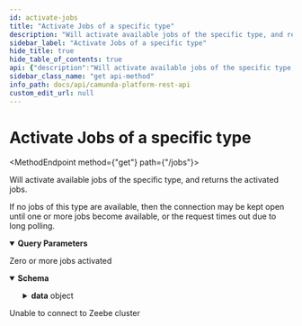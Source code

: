 ```yaml
---
id: activate-jobs
title: "Activate Jobs of a specific type"
description: "Will activate available jobs of the specific type, and returns the activated jobs."
sidebar_label: "Activate Jobs of a specific type"
hide_title: true
hide_table_of_contents: true
api: {"description":"Will activate available jobs of the specific type, and returns the activated jobs.\n\nIf no jobs of this type are available, then the connection may be kept open until one or\nmore jobs become available, or the request times out due to long polling.","operationId":"activateJobs","parameters":[{"name":"type","description":"The type of the job to activate","in":"query","style":"form","required":true,"schema":{"type":"string"}},{"name":"maxJobsToActivate","description":"The maximum number of jobs to activate in this request","in":"query","style":"form","required":false,"schema":{"type":"integer","format":"int32","default":32}},{"name":"worker","description":"The name of the worker requesting to activate the jobs","in":"query","style":"form","required":false,"schema":{"type":"string","default":"default"}},{"name":"jobTimeout","description":"Duration during which the activated jobs are claimed by this worker","in":"query","style":"form","required":false,"schema":{"type":"string","default":"5m"},"examples":{"durationTenSeconds":{"summary":"Duration of ten seconds","value":"10s"},"durationFiveMin":{"summary":"Duration of five minutes","value":"5m"},"durationOneAndAHalfHour":{"summary":"Duration of one hour and thirty minutes","value":"1h30m"}}},{"name":"fetchVariables","description":"Names of the variables to fetch with each job.\n\nIf empty, all visible variables at the time of activation for the scope of the job will\nbe returned.","in":"query","style":"form","required":false,"schema":{"type":"array","items":{"type":"string"}}}],"responses":{"200":{"description":"Zero or more jobs activated","content":{"application/json":{"schema":{"title":"A response to a request to Activate Jobs","description":"A response to a request to Activate Jobs","type":"object","properties":{"data":{"type":"object","properties":{"jobs":{"type":"array","items":{"title":"A unit of work within a process","description":"A job represents a distinct unit of work within a business process.\n\nService tasks represent such jobs in your process and are identified by a unique id.\nA job has a type to allow specific job workers to find jobs that they can work on.","type":"object","properties":{"key":{"type":"integer","format":"int64","description":"Key of the job"},"status":{"type":"string","description":"The status of the job","enum":["activatable","activated","failed","error_thrown","completed"]},"type":{"type":"string","description":"Type of the job"},"processInstanceKey":{"type":"integer","format":"int64","description":"Key of the process instance which this job belongs to"},"bpmnProcessId":{"type":"string","description":"BPMN process id of the process which this job belongs to"},"processDefinitionVersion":{"type":"integer","format":"int32","description":"Version number of the process which this job belongs to"},"processDefinitionKey":{"type":"integer","format":"int64","description":"Key of the process which this job belongs to"},"elementId":{"type":"string","description":"Id of the element in the process which this job belongs to"},"elementInstanceKey":{"type":"integer","format":"int64","description":"Key of the element instance which this job belongs to"},"customHeaders":{"type":"object","description":"Set of custom headers defined during modelling; returned as a serialized JSON document\n"},"worker":{"type":"string","description":"Name of the worker that activated this job"},"retries":{"type":"integer","format":"int32","description":"Number of retries left for this job"},"deadline":{"type":"integer","format":"int64","description":"UNIX epoch timestamp specifying when the job can be activated again"},"variables":{"type":"object","description":"JSON document consisting of all variables visible to the task scope at the time of job\nactivation\n"}}}}}},"error":{"type":"string"}}}}}},"503":{"description":"Unable to connect to Zeebe cluster"}},"tags":["Automation"],"method":"get","path":"/jobs","info":{"title":"Camunda Platform REST API","description":"REST API to interact with Camunda Platform 8.\n\n:::caution\n\nThis API is not yet stable - we may break backward compatibility in newer releases of `v0`.\n\n:::","version":"0.2.0-SNAPSHOT","externalDocs":{"description":"Find out more","url":"https://korthout.github.io/camunda-platform-rest-api/"}},"postman":{"name":"Activate Jobs of a specific type","description":{"content":"Will activate available jobs of the specific type, and returns the activated jobs.\n\nIf no jobs of this type are available, then the connection may be kept open until one or\nmore jobs become available, or the request times out due to long polling.","type":"text/plain"},"url":{"path":["jobs"],"host":["{{baseUrl}}"],"query":[{"disabled":false,"description":{"content":"(Required) The type of the job to activate","type":"text/plain"},"key":"type","value":""},{"disabled":false,"description":{"content":"The maximum number of jobs to activate in this request","type":"text/plain"},"key":"maxJobsToActivate","value":""},{"disabled":false,"description":{"content":"The name of the worker requesting to activate the jobs","type":"text/plain"},"key":"worker","value":""},{"disabled":false,"description":{"content":"Duration during which the activated jobs are claimed by this worker","type":"text/plain"},"key":"jobTimeout","value":""},{"disabled":false,"description":{"content":"Names of the variables to fetch with each job.\n\nIf empty, all visible variables at the time of activation for the scope of the job will\nbe returned.","type":"text/plain"},"key":"fetchVariables","value":""}],"variable":[]},"header":[{"key":"Accept","value":"application/json"}],"method":"GET"}}
sidebar_class_name: "get api-method"
info_path: docs/api/camunda-platform-rest-api
custom_edit_url: null
---
```



<h1 className={"openapi__heading"}>Activate Jobs of a specific type</h1>

<MethodEndpoint method={"get"} path={"/jobs"}></MethodEndpoint>



Will activate available jobs of the specific type, and returns the activated jobs.

If no jobs of this type are available, then the connection may be kept open until one or
more jobs become available, or the request times out due to long polling.

<details style={{"marginBottom":"1rem"}} className={"openapi-markdown__details"} data-collapsed={false} open={true}><summary style={{}}><strong>Query Parameters</strong></summary><div><ul><ParamsItem className={"paramsItem"} param={{"name":"type","description":"The type of the job to activate","in":"query","style":"form","required":true,"schema":{"type":"string"}}}></ParamsItem><ParamsItem className={"paramsItem"} param={{"name":"maxJobsToActivate","description":"The maximum number of jobs to activate in this request","in":"query","style":"form","required":false,"schema":{"type":"integer","format":"int32","default":32}}}></ParamsItem><ParamsItem className={"paramsItem"} param={{"name":"worker","description":"The name of the worker requesting to activate the jobs","in":"query","style":"form","required":false,"schema":{"type":"string","default":"default"}}}></ParamsItem><ParamsItem className={"paramsItem"} param={{"name":"jobTimeout","description":"Duration during which the activated jobs are claimed by this worker","in":"query","style":"form","required":false,"schema":{"type":"string","default":"5m"},"examples":{"durationTenSeconds":{"summary":"Duration of ten seconds","value":"10s"},"durationFiveMin":{"summary":"Duration of five minutes","value":"5m"},"durationOneAndAHalfHour":{"summary":"Duration of one hour and thirty minutes","value":"1h30m"}}}}></ParamsItem><ParamsItem className={"paramsItem"} param={{"name":"fetchVariables","description":"Names of the variables to fetch with each job.\n\nIf empty, all visible variables at the time of activation for the scope of the job will\nbe returned.","in":"query","style":"form","required":false,"schema":{"type":"array","items":{"type":"string"}}}}></ParamsItem></ul></div></details><div><div><ApiTabs><TabItem label={"200"} value={"200"}><div>

Zero or more jobs activated

</div><div><MimeTabs className={"openapi-tabs__mime"} schemaType={"response"}><TabItem label={"application/json"} value={"application/json"}><SchemaTabs className={"openapi-tabs__schema"}><TabItem label={"Schema"} value={"Schema"}><details style={{}} className={"openapi-markdown__details"} data-collapsed={false} open={true}><summary style={{"textAlign":"left"}}><strong>Schema</strong></summary><div style={{"textAlign":"left","marginLeft":"1rem"}}></div><ul style={{"marginLeft":"1rem"}}><SchemaItem collapsible={true} className={"schemaItem"}><details style={{}} className={"openapi-markdown__details"}><summary style={{}}><strong>data</strong><span style={{"opacity":"0.6"}}> object</span></summary><div style={{"marginLeft":"1rem"}}><SchemaItem collapsible={true} className={"schemaItem"}><details style={{}} className={"openapi-markdown__details"}><summary style={{}}><strong>jobs</strong><span style={{"opacity":"0.6"}}> object[]</span></summary><div style={{"marginLeft":"1rem"}}><li><div style={{"fontSize":"var(--ifm-code-font-size)","opacity":"0.6","marginLeft":"-.5rem","paddingBottom":".5rem"}}>Array [</div></li><SchemaItem collapsible={false} name={"key"} required={false} schemaName={"int64"} qualifierMessage={undefined} schema={{"type":"integer","format":"int64","description":"Key of the job"}}></SchemaItem><SchemaItem collapsible={false} name={"status"} required={false} schemaName={"string"} qualifierMessage={"**Possible values:** [`activatable`, `activated`, `failed`, `error_thrown`, `completed`]"} schema={{"type":"string","description":"The status of the job","enum":["activatable","activated","failed","error_thrown","completed"]}}></SchemaItem><SchemaItem collapsible={false} name={"type"} required={false} schemaName={"string"} qualifierMessage={undefined} schema={{"type":"string","description":"Type of the job"}}></SchemaItem><SchemaItem collapsible={false} name={"processInstanceKey"} required={false} schemaName={"int64"} qualifierMessage={undefined} schema={{"type":"integer","format":"int64","description":"Key of the process instance which this job belongs to"}}></SchemaItem><SchemaItem collapsible={false} name={"bpmnProcessId"} required={false} schemaName={"string"} qualifierMessage={undefined} schema={{"type":"string","description":"BPMN process id of the process which this job belongs to"}}></SchemaItem><SchemaItem collapsible={false} name={"processDefinitionVersion"} required={false} schemaName={"int32"} qualifierMessage={undefined} schema={{"type":"integer","format":"int32","description":"Version number of the process which this job belongs to"}}></SchemaItem><SchemaItem collapsible={false} name={"processDefinitionKey"} required={false} schemaName={"int64"} qualifierMessage={undefined} schema={{"type":"integer","format":"int64","description":"Key of the process which this job belongs to"}}></SchemaItem><SchemaItem collapsible={false} name={"elementId"} required={false} schemaName={"string"} qualifierMessage={undefined} schema={{"type":"string","description":"Id of the element in the process which this job belongs to"}}></SchemaItem><SchemaItem collapsible={false} name={"elementInstanceKey"} required={false} schemaName={"int64"} qualifierMessage={undefined} schema={{"type":"integer","format":"int64","description":"Key of the element instance which this job belongs to"}}></SchemaItem><SchemaItem collapsible={false} name={"customHeaders"} required={false} schemaName={"object"} qualifierMessage={undefined} schema={{"type":"object","description":"Set of custom headers defined during modelling; returned as a serialized JSON document\n"}}></SchemaItem><SchemaItem collapsible={false} name={"worker"} required={false} schemaName={"string"} qualifierMessage={undefined} schema={{"type":"string","description":"Name of the worker that activated this job"}}></SchemaItem><SchemaItem collapsible={false} name={"retries"} required={false} schemaName={"int32"} qualifierMessage={undefined} schema={{"type":"integer","format":"int32","description":"Number of retries left for this job"}}></SchemaItem><SchemaItem collapsible={false} name={"deadline"} required={false} schemaName={"int64"} qualifierMessage={undefined} schema={{"type":"integer","format":"int64","description":"UNIX epoch timestamp specifying when the job can be activated again"}}></SchemaItem><SchemaItem collapsible={false} name={"variables"} required={false} schemaName={"object"} qualifierMessage={undefined} schema={{"type":"object","description":"JSON document consisting of all variables visible to the task scope at the time of job\nactivation\n"}}></SchemaItem><li><div style={{"fontSize":"var(--ifm-code-font-size)","opacity":"0.6","marginLeft":"-.5rem"}}>]</div></li></div></details></SchemaItem></div></details></SchemaItem><SchemaItem collapsible={false} name={"error"} required={false} schemaName={"string"} qualifierMessage={undefined} schema={{"type":"string"}}></SchemaItem></ul></details></TabItem><TabItem label={"Example (from schema)"} value={"Example (from schema)"}><ResponseSamples responseExample={"{\n  \"data\": {\n    \"jobs\": [\n      {\n        \"key\": 0,\n        \"status\": \"activatable\",\n        \"type\": \"string\",\n        \"processInstanceKey\": 0,\n        \"bpmnProcessId\": \"string\",\n        \"processDefinitionVersion\": 0,\n        \"processDefinitionKey\": 0,\n        \"elementId\": \"string\",\n        \"elementInstanceKey\": 0,\n        \"customHeaders\": {},\n        \"worker\": \"string\",\n        \"retries\": 0,\n        \"deadline\": 0,\n        \"variables\": {}\n      }\n    ]\n  },\n  \"error\": \"string\"\n}"} language={"json"}></ResponseSamples></TabItem></SchemaTabs></TabItem></MimeTabs></div></TabItem><TabItem label={"503"} value={"503"}><div>

Unable to connect to Zeebe cluster

</div><div></div></TabItem></ApiTabs></div></div>
      